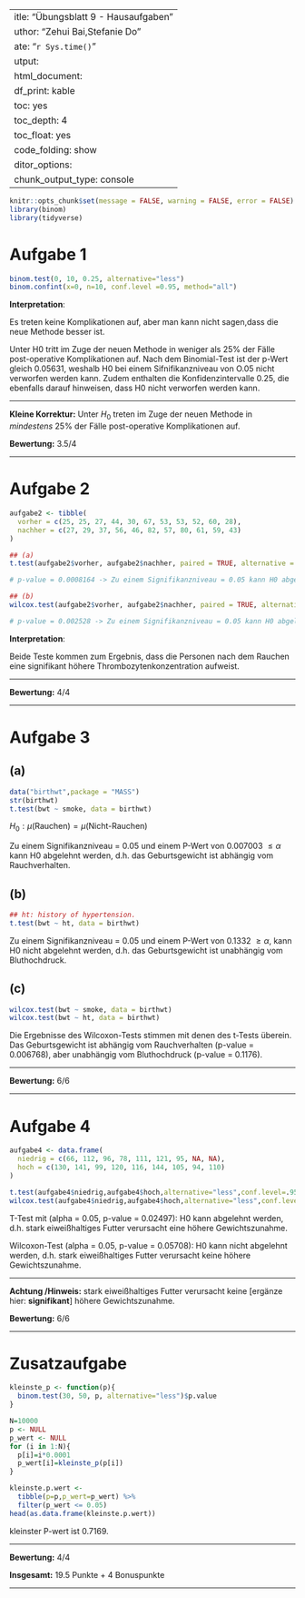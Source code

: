  ---
title: "Übungsblatt 9 - Hausaufgaben"
author: "Zehui Bai,Stefanie Do"
date: "`r Sys.time()`"
output: 
  html_document: 
    df_print: kable
    toc: yes
    toc_depth: 4
    toc_float: yes
    code_folding: show
editor_options:
  chunk_output_type: console
---

```{r, include = FALSE}
knitr::opts_chunk$set(message = FALSE, warning = FALSE, error = FALSE)
library(binom)
library(tidyverse)
```


# Aufgabe 1

```{r aufgabe1}
binom.test(0, 10, 0.25, alternative="less")
binom.confint(x=0, n=10, conf.level =0.95, method="all")
```


**Interpretation**:

Es treten keine Komplikationen auf, aber man kann nicht sagen,dass die neue Methode besser ist.

Unter H0 tritt im Zuge der neuen Methode in weniger als 25% der Fälle post-operative Komplikationen auf.
Nach dem Binomial-Test ist der p-Wert gleich 0.05631, weshalb H0 bei einem Sifnifikanzniveau von O.05 nicht verworfen werden kann. Zudem enthalten die Konfidenzintervalle 0.25, die ebenfalls darauf hinweisen, dass H0 nicht verworfen werden kann.

---

**Kleine Korrektur:** Unter $H_0$ treten im Zuge der neuen Methode in *mindestens* 25% der Fälle post-operative Komplikationen auf.

**Bewertung:** 3.5/4

---

# Aufgabe 2

```{r aufgabe 2}
aufgabe2 <- tibble(
  vorher = c(25, 25, 27, 44, 30, 67, 53, 53, 52, 60, 28),
  nachher = c(27, 29, 37, 56, 46, 82, 57, 80, 61, 59, 43)
)

## (a)
t.test(aufgabe2$vorher, aufgabe2$nachher, paired = TRUE, alternative = "less")

# p-value = 0.0008164 -> Zu einem Signifikanzniveau = 0.05 kann H0 abgelehnt werden

## (b)
wilcox.test(aufgabe2$vorher, aufgabe2$nachher, paired = TRUE, alternative = "less")

# p-value = 0.002528 -> Zu einem Signifikanzniveau = 0.05 kann H0 abgelehnt werden
```


**Interpretation**:

Beide Teste kommen zum Ergebnis, dass die Personen nach dem Rauchen eine signifikant höhere Thrombozytenkonzentration aufweist.

---

**Bewertung:** 4/4

---

# Aufgabe 3

## (a)

```{r aufgabe 3a}
data("birthwt",package = "MASS")
str(birthwt)
t.test(bwt ~ smoke, data = birthwt)
```

$H_0: \mu(\text{Rauchen})=\mu(\text{Nicht-Rauchen})$

Zu einem Signifikanzniveau = 0.05 und einem P-Wert von 0.007003 $\leq \alpha$ kann H0 abgelehnt werden, d.h. das Geburtsgewicht ist abhängig vom Rauchverhalten.


## (b)

```{r aufgabe 3b}
## ht: history of hypertension.
t.test(bwt ~ ht, data = birthwt)
```

Zu einem Signifikanzniveau = 0.05 und einem P-Wert von 0.1332 $\geq \alpha$, kann H0 nicht abgelehnt werden, d.h. das Geburtsgewicht ist unabhängig vom Bluthochdruck.

## (c)

```{r aufgabe 3c}
wilcox.test(bwt ~ smoke, data = birthwt)
wilcox.test(bwt ~ ht, data = birthwt)
```

Die Ergebnisse des Wilcoxon-Tests stimmen mit denen des t-Tests überein.
Das Geburtsgewicht ist abhängig vom Rauchverhalten (p-value = 0.006768), aber unabhängig vom Bluthochdruck (p-value = 0.1176).

---

**Bewertung:** 6/6

---


# Aufgabe 4

```{r aufgabe d}
aufgabe4 <- data.frame(
  niedrig = c(66, 112, 96, 78, 111, 121, 95, NA, NA),
  hoch = c(130, 141, 99, 120, 116, 144, 105, 94, 110)
)

t.test(aufgabe4$niedrig,aufgabe4$hoch,alternative="less",conf.level=.95, paired=FALSE)
wilcox.test(aufgabe4$niedrig,aufgabe4$hoch,alternative="less",conf.level=.95, paired=FALSE)
```

T-Test mit (alpha = 0.05, p-value = 0.02497): H0 kann abgelehnt werden, d.h. stark
eiweißhaltiges Futter verursacht eine höhere Gewichtszunahme.

Wilcoxon-Test (alpha = 0.05, p-value = 0.05708): H0 kann nicht abgelehnt werden, d.h. stark
eiweißhaltiges Futter verursacht keine höhere Gewichtszunahme. 

---

**Achtung /Hinweis:** stark eiweißhaltiges Futter verursacht keine [ergänze hier: **signifikant**] höhere Gewichtszunahme.

**Bewertung:** 6/6

---



# Zusatzaufgabe

```{r zusatzaufgabe}
kleinste_p <- function(p){
  binom.test(30, 50, p, alternative="less")$p.value
}

N=10000
p <- NULL
p_wert <- NULL
for (i in 1:N){
  p[i]=i*0.0001
  p_wert[i]=kleinste_p(p[i])
}

kleinste.p.wert <- 
  tibble(p=p,p_wert=p_wert) %>%   
  filter(p_wert <= 0.05)
head(as.data.frame(kleinste.p.wert))
```

kleinster P-wert ist 0.7169.

---

**Bewertung:** 4/4

**Insgesamt:** 19.5 Punkte + 4 Bonuspunkte

---